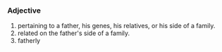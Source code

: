 ===Adjective===

#pertaining to a father, his genes, his relatives, or his side of a family.
#related on the father's side of a family.
#fatherly